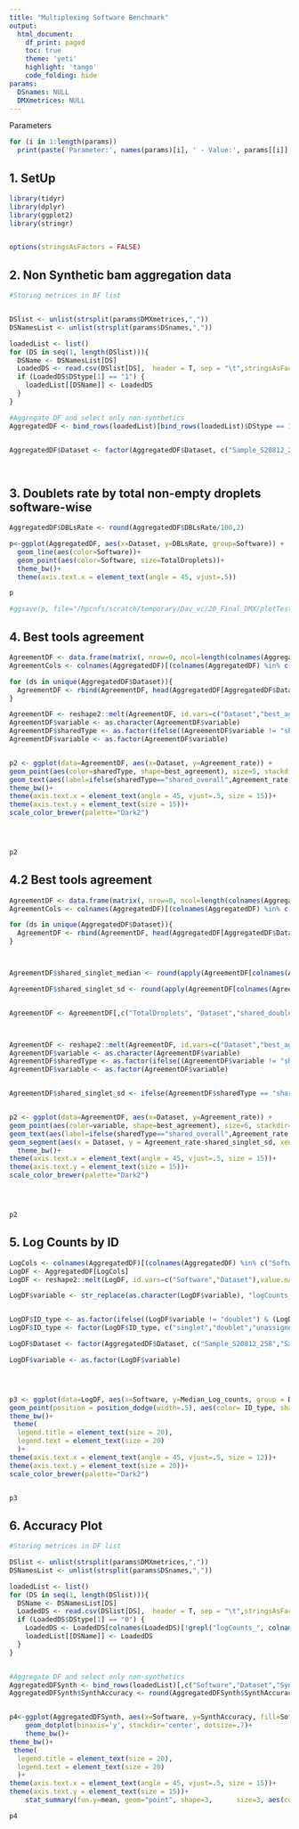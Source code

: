 ```yaml
---
title: "Multiplexing Software Benchmark"
output:
  html_document:
    df_print: paged
    toc: true
    theme: 'yeti'
    highlight: 'tango'
    code_folding: hide
params:
  DSnames: NULL
  DMXmetrices: NULL
---
```



Parameters
```r
for (i in 1:length(params))
  print(paste('Parameter:', names(params)[i], ' - Value:', params[[i]], '- Class:', class(params[[i]])))
```



## __1. SetUp__


```r
library(tidyr)
library(dplyr)
library(ggplot2)
library(stringr)


options(stringsAsFactors = FALSE)
```



## __2. Non Synthetic bam aggregation data__


```r

#Storing metrices in DF list


DSlist <- unlist(strsplit(params$DMXmetrices,","))
DSNamesList <- unlist(strsplit(params$DSnames,","))

loadedList <- list()
for (DS in seq(1, length(DSlist))){
  DSName <- DSNamesList[DS]
  LoadedDS <- read.csv(DSlist[DS],  header = T, sep = "\t",stringsAsFactors=F)
  if (LoadedDS$DStype[1] == "1") {
    loadedList[[DSName]] <- LoadedDS
  }
}

#Aggregate DF and select only non-synthetics
AggregatedDF <- bind_rows(loadedList)[bind_rows(loadedList)$DStype == 1,]


AggregatedDF$Dataset <- factor(AggregatedDF$Dataset, c("Sample_S20812_258","Sample_S20813_259","Sample_S20814_260","Sample_S20272_157","Sample_S20273_158"))




```

## __3. Doublets rate by total non-empty droplets software-wise__


```r

AggregatedDF$DBLsRate <- round(AggregatedDF$DBLsRate/100,2)

p<-ggplot(AggregatedDF, aes(x=Dataset, y=DBLsRate, group=Software)) +
  geom_line(aes(color=Software))+
  geom_point(aes(color=Software, size=TotalDroplets))+
  theme_bw()+
  theme(axis.text.x = element_text(angle = 45, vjust=.5))

p

#ggsave(p, file="/hpcnfs/scratch/temporary/Dav_vc/20_Final_DMX/plotTest.png")

```




## __4. Best tools agreement __


```r

AgreementDF <- data.frame(matrix(, nrow=0, ncol=length(colnames(AggregatedDF))))
AgreementCols <- colnames(AggregatedDF)[(colnames(AggregatedDF) %in% c("TotalDroplets","Dataset","best_agreement")) | grepl("shared_", colnames(AggregatedDF))]

for (ds in unique(AggregatedDF$Dataset)){
  AgreementDF <- rbind(AgreementDF, head(AggregatedDF[AggregatedDF$Dataset == ds,AgreementCols],1))
}

AgreementDF <- reshape2::melt(AgreementDF, id.vars=c("Dataset","best_agreement","TotalDroplets"),value.name = "Agreement_rate")
AgreementDF$variable <- as.character(AgreementDF$variable)
AgreementDF$sharedType <- as.factor(ifelse((AgreementDF$variable != "shared_doublet") & (AgreementDF$variable != "shared_unassigned") & (AgreementDF$variable != "shared_overall"), "shared_singlet", AgreementDF$variable))
AgreementDF$variable <- as.factor(AgreementDF$variable)


p2 <- ggplot(data=AgreementDF, aes(x=Dataset, y=Agreement_rate)) +
geom_point(aes(color=sharedType, shape=best_agreement), size=5, stackdir='center')+
geom_text(aes(label=ifelse(sharedType=="shared_overall",Agreement_rate,''),hjust=-0.5,vjust=0, color =sharedType ),size=5, )+
theme_bw()+
theme(axis.text.x = element_text(angle = 45, vjust=.5, size = 15))+
theme(axis.text.y = element_text(size = 15))+
scale_color_brewer(palette="Dark2")




p2


```


## __4.2 Best tools agreement __


```r


AgreementDF <- data.frame(matrix(, nrow=0, ncol=length(colnames(AggregatedDF))))
AgreementCols <- colnames(AggregatedDF)[(colnames(AggregatedDF) %in% c("TotalDroplets","Dataset","best_agreement")) | grepl("shared_", colnames(AggregatedDF))]

for (ds in unique(AggregatedDF$Dataset)){
  AgreementDF <- rbind(AgreementDF, head(AggregatedDF[AggregatedDF$Dataset == ds,AgreementCols],1))
}



AgreementDF$shared_singlet_median <- round(apply(AgreementDF[colnames(AgreementDF)[(grepl("shared_", colnames(AgreementDF))) & (colnames(AgreementDF) != "shared_overall") & (colnames(AgreementDF) != "shared_unassigned") & (colnames(AgreementDF) != "shared_doublet")]],1, median, na.rm = TRUE),2)

AgreementDF$shared_singlet_sd <- round(apply(AgreementDF[colnames(AgreementDF)[(grepl("shared_", colnames(AgreementDF))) & (colnames(AgreementDF) != "shared_overall") & (colnames(AgreementDF) != "shared_unassigned") & (colnames(AgreementDF) != "shared_doublet")]],1, sd, na.rm = TRUE),2)


AgreementDF <- AgreementDF[,c("TotalDroplets", "Dataset","shared_doublet","shared_unassigned","shared_overall","shared_singlet_median","best_agreement","shared_singlet_sd")]



AgreementDF <- reshape2::melt(AgreementDF, id.vars=c("Dataset","best_agreement","TotalDroplets","shared_singlet_sd"),value.name = "Agreement_rate")
AgreementDF$variable <- as.character(AgreementDF$variable)
AgreementDF$sharedType <- as.factor(ifelse((AgreementDF$variable != "shared_doublet") & (AgreementDF$variable != "shared_unassigned") & (AgreementDF$variable != "shared_overall"), "shared_singlet", AgreementDF$variable))
AgreementDF$variable <- as.factor(AgreementDF$variable)


AgreementDF$shared_singlet_sd <- ifelse(AgreementDF$sharedType == "shared_singlet", AgreementDF$shared_singlet_sd, 0 )


p2 <- ggplot(data=AgreementDF, aes(x=Dataset, y=Agreement_rate)) +
geom_point(aes(color=variable, shape=best_agreement), size=6, stackdir='center')+
geom_text(aes(label=ifelse(sharedType=="shared_overall",Agreement_rate,''),hjust=-0.5,vjust=0, color =variable ),size=5, )+
geom_segment(aes(x = Dataset, y = Agreement_rate-shared_singlet_sd, xend = Dataset, yend = Agreement_rate+shared_singlet_sd, color =variable))+
  theme_bw()+
theme(axis.text.x = element_text(angle = 45, vjust=.5, size = 15))+
theme(axis.text.y = element_text(size = 15))+
scale_color_brewer(palette="Dark2")




p2


```

## __5. Log Counts by ID __


```r

LogCols <- colnames(AggregatedDF)[(colnames(AggregatedDF) %in% c("Software","Dataset")) | grepl("logCounts_", colnames(AggregatedDF))]
LogDF <- AggregatedDF[LogCols]
LogDF <- reshape2::melt(LogDF, id.vars=c("Software","Dataset"),value.name = "Median_Log_counts")

LogDF$variable <- str_replace(as.character(LogDF$variable), "logCounts_", "")


LogDF$ID_type <- as.factor(ifelse((LogDF$variable != "doublet") & (LogDF$variable != "unassigned"), "singlet", LogDF$variable))
LogDF$ID_type <- factor(LogDF$ID_type, c("singlet","doublet","unassigned"))

LogDF$Dataset <- factor(AggregatedDF$Dataset, c("Sample_S20812_258","Sample_S20813_259","Sample_S20814_260","Sample_S20272_157","Sample_S20273_158"))

LogDF$variable <- as.factor(LogDF$variable)




p3 <- ggplot(data=LogDF, aes(x=Software, y=Median_Log_counts, group = Dataset)) +
geom_point(position = position_dodge(width=.5), aes(color= ID_type, shape = Dataset), size = 3)+
theme_bw()+
 theme(
  legend.title = element_text(size = 20),
  legend.text = element_text(size = 20)
  )+
theme(axis.text.x = element_text(angle = 45, vjust=.5, size = 12))+
theme(axis.text.y = element_text(size = 20))+
scale_color_brewer(palette="Dark2")


p3


```






## __6. Accuracy Plot __


```r


#Storing metrices in DF list

DSlist <- unlist(strsplit(params$DMXmetrices,","))
DSNamesList <- unlist(strsplit(params$DSnames,","))

loadedList <- list()
for (DS in seq(1, length(DSlist))){
  DSName <- DSNamesList[DS]
  LoadedDS <- read.csv(DSlist[DS],  header = T, sep = "\t",stringsAsFactors=F)
  if (LoadedDS$DStype[1] == "0") {
    LoadedDS <- LoadedDS[colnames(LoadedDS)[!grepl("logCounts_", colnames(LoadedDS))]]
    loadedList[[DSName]] <- LoadedDS
  }
}


#Aggregate DF and select only non-synthetics
AggregatedDFSynth <- bind_rows(loadedList)[,c("Software","Dataset","SynthAccuracy")]
AggregatedDFSynth$SynthAccuracy <- round(AggregatedDFSynth$SynthAccuracy/100,2)


p4<-ggplot(AggregatedDFSynth, aes(x=Software, y=SynthAccuracy, fill=Software)) +
    geom_dotplot(binaxis='y', stackdir='center', dotsize=.7)+
    theme_bw()+
theme_bw()+
 theme(
  legend.title = element_text(size = 20),
  legend.text = element_text(size = 20)
  )+
theme(axis.text.x = element_text(angle = 45, vjust=.5, size = 15))+
theme(axis.text.y = element_text(size = 15))+
    stat_summary(fun.y=mean, geom="point", shape=3,      size=3, aes(color=Software))

p4

```



